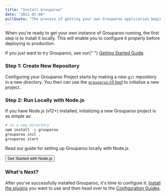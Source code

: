```yaml
---
title: "Install Grouparoo"
date: "2021-02-08"
pullQuote: "The process of getting your own Grouparoo application begins with local installation."
---
```


When you're ready to get your own instance of Grouparoo running, the first step is to install it locally. This will enable you to configure it properly before deploying to production.

<Alert variant="primary">
  <p className="mb-0">
    If you just want to try Grouparoo, see our{" "}
    <a href="/docs/getting-started">Getting Started Guide</a>.
  </p>
</Alert>

### Step 1: Create New Repository

Configuring your Grouparoo Project starts by making a new `git` repository in a new directory. You then can use the [`grouparoo` cli tool](/docs/cli) to initialize a new project.

### Step 2: Run Locally with Node.js

If you have Node.js (v12+) installed, initializing a new Grouparoo project is as simple as:

```bash
# in a new directory
npm install -g grouparoo
grouparoo init .
grouparoo start
```

Read our guide for setting up Grouparoo locally with Node.js.

<Button variant="outline-primary" href="/docs/installation/node">
  Get Started with Node.js
</Button>

### What's Next?

After you've successfully installed Grouparoo, it's time to configure it. [Install the plugins](/docs/installation/plugins) you want to use and then head over to the [Configuration Guides](/docs/config).
